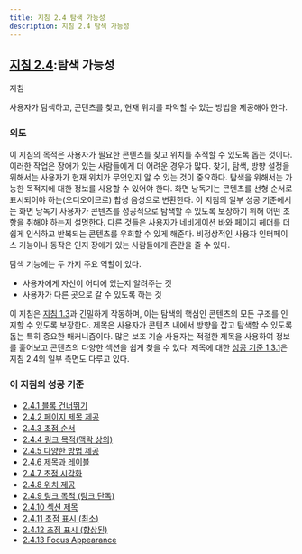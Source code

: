```yaml
---
title: 지침 2.4 탐색 가능성
description: 지침 2.4 탐색 가능성
---
```



## [지침 2.4](https://w3.org/TR/WCAG22#navigable):탐색 가능성

지침

사용자가 탐색하고, 콘텐츠를 찾고, 현재 위치를 파악할 수 있는 방법을 제공해야 한다.

### 의도

이 지침의 목적은 사용자가 필요한 콘텐츠를 찾고 위치를 추적할 수 있도록 돕는 것이다. 이러한 작업은 장애가 있는 사람들에게 더 어려운 경우가 많다. 찾기, 탐색, 방향 설정을 위해서는 사용자가 현재 위치가 무엇인지 알 수 있는 것이 중요하다. 탐색을 위해서는 가능한 목적지에 대한 정보를 사용할 수 있어야 한다. 화면 낭독기는 콘텐츠를 선형 순서로 표시되어야 하는(오디오이므로) 합성 음성으로 변환한다. 이 지침의 일부 성공 기준에서는 화면 낭독기 사용자가 콘텐츠를 성공적으로 탐색할 수 있도록 보장하기 위해 어떤 조항을 취해야 하는지 설명한다. 다른 것들은 사용자가 네비게이션 바와 페이지 헤더를 더 쉽게 인식하고 반복되는 콘텐츠를 우회할 수 있게 해준다. 비정상적인 사용자 인터페이스 기능이나 동작은 인지 장애가 있는 사람들에게 혼란을 줄 수 있다.

탐색 기능에는 두 가지 주요 역할이 있다.

*   사용자에게 자신이 어디에 있는지 알려주는 것
*   사용자가 다른 곳으로 갈 수 있도록 하는 것

이 지침은 [지침 1.3](adaptable)과 긴밀하게 작동하며, 이는 탐색의 핵심인 콘텐츠의 모든 구조를 인지할 수 있도록 보장한다. 제목은 사용자가 콘텐츠 내에서 방향을 잡고 탐색할 수 있도록 돕는 특히 중요한 매커니즘이다. 많은 보조 기술 사용자는 적절한 제목을 사용하여 정보를 훑어보고 콘텐츠의 다양한 섹션을 쉽게 찾을 수 있다. 제목에 대한 [성공 기준 1.3.1](info-and-relationships)은 지침 2.4의 일부 측면도 다루고 있다.

### 이 지침의 성공 기준

*   [2.4.1 블록 건너뛰기](bypass-blocks)
*   [2.4.2 페이지 제목 제공](page-titled)
*   [2.4.3 초점 순서](focus-order)
*   [2.4.4 링크 목적(맥락 상의)](link-purpose-in-context)
*   [2.4.5 다양한 방법 제공](multiple-ways)
*   [2.4.6 제목과 레이블](headings-and-labels)
*   [2.4.7 초점 시각화](focus-visible)
*   [2.4.8 위치 제공](location)
*   [2.4.9 링크 목적 (링크 단독)](link-purpose-link-only)
*   [2.4.10 섹션 제목](section-headings)
*   [2.4.11 초점 표시 (최소)](focus-not-obscured-minimum)
*   [2.4.12 초점 표시 (향상된)](focus-not-obscured-enhanced)
*   [2.4.13 Focus Appearance](focus-appearance)

